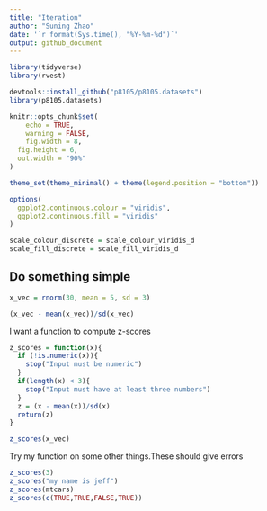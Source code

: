 ```yaml
---
title: "Iteration"
author: "Suning Zhao"
date: '`r format(Sys.time(), "%Y-%m-%d")`'
output: github_document
---
```

```r
library(tidyverse)
library(rvest)

devtools::install_github("p8105/p8105.datasets")
library(p8105.datasets)

knitr::opts_chunk$set(
	echo = TRUE,
	warning = FALSE,
	fig.width = 8, 
  fig.height = 6,
  out.width = "90%"
)

theme_set(theme_minimal() + theme(legend.position = "bottom"))

options(
  ggplot2.continuous.colour = "viridis",
  ggplot2.continuous.fill = "viridis"
)

scale_colour_discrete = scale_colour_viridis_d
scale_fill_discrete = scale_fill_viridis_d
```


## Do something simple 

```r
x_vec = rnorm(30, mean = 5, sd = 3)

(x_vec - mean(x_vec))/sd(x_vec)
```

I want a function to compute z-scores

```r
z_scores = function(x){
  if (!is.numeric(x)){
    stop("Input must be numeric")
  }
  if(length(x) < 3){
    stop("Input must have at least three numbers")
  }
  z = (x - mean(x))/sd(x)
  return(z)
}

z_scores(x_vec)
```

Try my function on some other things.These should give errors

```r
z_scores(3)
z_scores("my name is jeff")
z_scores(mtcars)
z_scores(c(TRUE,TRUE,FALSE,TRUE))
```


